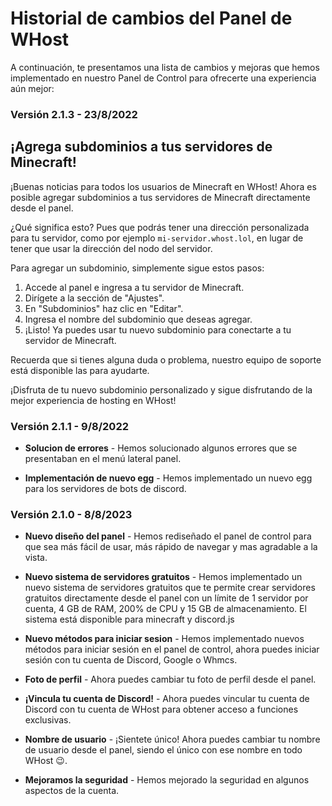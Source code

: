 # Historial de cambios del Panel de WHost

A continuación, te presentamos una lista de cambios y mejoras que hemos implementado en nuestro Panel de Control para ofrecerte una experiencia aún mejor:

### Versión 2.1.3 - 23/8/2022

## ¡Agrega subdominios a tus servidores de Minecraft!

¡Buenas noticias para todos los usuarios de Minecraft en WHost! Ahora es posible agregar subdominios a tus servidores de Minecraft directamente desde el panel.

¿Qué significa esto? Pues que podrás tener una dirección personalizada para tu servidor, como por ejemplo `mi-servidor.whost.lol`, en lugar de tener que usar la dirección del nodo del servidor.

Para agregar un subdominio, simplemente sigue estos pasos:

1. Accede al panel e ingresa a tu servidor de Minecraft.
2. Dirígete a la sección de "Ajustes".
3. En "Subdominios" haz clic en "Editar".
4. Ingresa el nombre del subdominio que deseas agregar.
5. ¡Listo! Ya puedes usar tu nuevo subdominio para conectarte a tu servidor de Minecraft.

Recuerda que si tienes alguna duda o problema, nuestro equipo de soporte está disponible las para ayudarte.

¡Disfruta de tu nuevo subdominio personalizado y sigue disfrutando de la mejor experiencia de hosting en WHost!

### Versión 2.1.1 - 9/8/2022

- **Solucion de errores** - Hemos solucionado algunos errores que se presentaban en el menú lateral panel.

- **Implementación de nuevo egg** - Hemos implementado un nuevo egg para los servidores de bots de discord.

### Versión 2.1.0 - 8/8/2023

- **Nuevo diseño del panel** - Hemos rediseñado el panel de control para que sea más fácil de usar, más rápido de navegar y mas agradable a la vista.

- **Nuevo sistema de servidores gratuitos** - Hemos implementado un nuevo sistema de servidores gratuitos que te permite crear servidores gratuitos directamente desde el panel con un límite de 1 servidor por cuenta, 4 GB de RAM, 200% de CPU y 15 GB de almacenamiento. El sistema está disponible para minecraft y discord.js

- **Nuevo métodos para iniciar sesion** - Hemos implementado nuevos métodos para iniciar sesión en el panel de control, ahora puedes iniciar sesión con tu cuenta de Discord, Google o Whmcs.

- **Foto de perfil** - Ahora puedes cambiar tu foto de perfil desde el panel.

- **¡Vincula tu cuenta de Discord!** - Ahora puedes vincular tu cuenta de Discord con tu cuenta de WHost para obtener acceso a funciones exclusivas.

- **Nombre de usuario** - ¡Sientete único! Ahora puedes cambiar tu nombre de usuario desde el panel, siendo el único con ese nombre en todo WHost 😉.

- **Mejoramos la seguridad** - Hemos mejorado la seguridad en algunos aspectos de la cuenta.